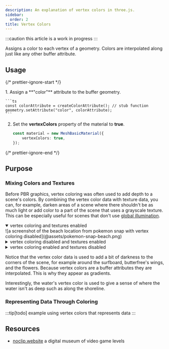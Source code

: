 ```yaml
---
description: An explanation of vertex colors in three.js.
sidebar:
  order: 2
title: Vertex Colors
---
```




:::caution
this article is a work in progress
:::

Assigns a color to each vertex of a geometry. Colors are interpolated along just like any other buffer attribute.

<SimpleApp client:visible />

## Usage

{/* prettier-ignore-start */}

<Steps>
1. Assign a **"color"** attribute to the buffer geometry.

    ```ts
    const colorAttribute = createColorAttribute(); // stub function
    geometry.setAttribute("color", colorAttribute);
    ```

2. Set the **vertexColors** property of the material to **true**.

    ```ts
    const material = new MeshBasicMaterial({
    	vertexColors: true,
    });
    ```
</Steps>

{/* prettier-ignore-end */}

## Purpose

### Mixing Colors and Textures

Before PBR graphics, vertex coloring was often used to add depth to a scene's colors. By combining the vertex color data with texture data, you can, for example, darken areas of a scene where there shouldn't be as much light or add color to a part of the scene that uses a grayscale texture. This can be especially useful for scenes that don't use [global illumination](https://en.wikipedia.org/wiki/Global_illumination).

<details open>
	<summary>vertex coloring and textures enabled</summary>
	![a screenshot of the beach location from pokemon snap with vertex coloring
	disabled](@assets/pokemon-snap-beach.png)
</details>

<details>
	<summary>vertex coloring disabled and textures enabled</summary>
	![a screenshot of the beach location from pokemon snap with vertex coloring
	disabled](@assets/pokemon-snap-beach-textures.png)
</details>

<details>
	<summary>vertex coloring enabled and textures disabled</summary>
	![a screenshot of the beach location from pokemon snap with vertex coloring
	disabled](@assets/pokemon-snap-beach-vertex-colors.png)
</details>

Notice that the vertex color data is used to add a bit of darkness to the corners of the scene, for example around the surfboard, butterfree's wings, and the flowers. Because vertex colors are a buffer attributes they are interpolated. This is why they appear as gradients.

Interestingly, the water's vertex color is used to give a sense of where the water isn't as deep such as along the shoreline.

<ButterfreeApp client:only />

### Representing Data Through Coloring

:::tip[todo]
example using vertex colors that represents data
:::

## Resources

- [noclip.website](https://noclip.website) a digital museum of video game levels
